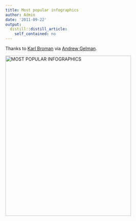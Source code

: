 ```yaml
---
title: Most popular infographics
author: Admin
date: '2011-09-22'
output:
  distill::distill_article:
    self_contained: no
---
```


Thanks to <a href="http://kbroman.wordpress.com/" target="_blank">Karl Broman</a> via <a href="http://andrewgelman.com/" target="_blank">Andrew Gelman</a>.

<a title="MOST POPULAR INFOGRAPHICS by theonlyone, on Flickr" href="http://www.flickr.com/photos/smoy/6143338263/" target="_blank"><img alt="MOST POPULAR INFOGRAPHICS" height="500" width="393" src="http://farm7.static.flickr.com/6190/6143338263_d2497c02fe.jpg" /></a>
